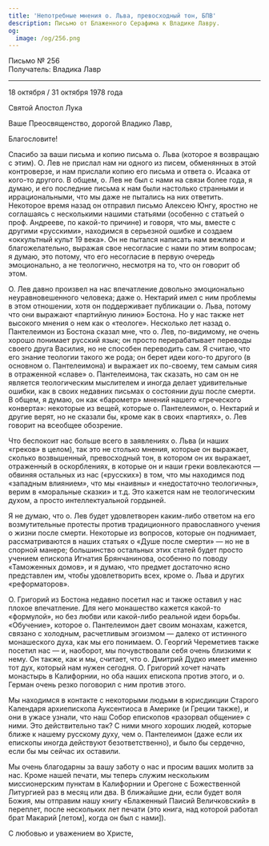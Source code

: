 ```yaml
---
title: 'Непотребные мнения о. Льва, превосходный тон, БПВ'
description: Письмо от Блаженного Серафима к Владике Лавру.
og:
  image: /og/256.png
---
```


<div style={{textAlign:'right', fontFamily:'monospace'}}>Письмо № 256</div>
<div style={{textAlign:'left', fontFamily:'monospace'}}>Получатель: Владикa Лавр</div>

---

18 октября / 31 октября 1978 года

Святой Апостол Лука

Ваше Преосвященство, дорогой Владико Лавр,

Благословите!

Спасибо за ваши письма и копию письма о. Льва (которое я возвращаю с этим). О. Лев не прислал нам ни одного из писем, обменянных в этой контроверзе, и нам прислали копию его письма и ответа о. Исаака от кого-то другого. В общем, о. Лев не был с нами на связи более года, я думаю, и его последние письма к нам были настолько странными и иррациональными, что мы даже не пытались на них ответить. Некоторое время назад он отправил письмо Алексею Юнгу, яростно не соглашаясь с несколькими нашими статьями (особенно с статьей о проф. Андрееве, по какой-то причине) и говоря, что мы, вместе с другими «русскими», находимся в серьезной ошибке и создаем «оккультный культ 19 века». Он не пытался написать нам вежливо и благожелательно, выражая свое несогласие с нами по этим вопросам; я думаю, это потому, что его несогласие в первую очередь эмоционально, а не теологично, несмотря на то, что он говорит об этом.

О. Лев давно произвел на нас впечатление довольно эмоционально неуравновешенного человека; даже о. Нектарий имел с ним проблемы в этом отношении, хотя он поддерживает публикации о. Льва, потому что они выражают «партийную линию» Бостона. Но у нас также нет высокого мнения о нем как о «теологе». Несколько лет назад о. Пантелеимон из Бостона сказал мне, что о. Лев, по-видимому, не очень хорошо понимает русский язык; он просто перерабатывает переводы своего друга Василия, но не способен переводить сам. Я считаю, что его знание теологии такого же рода; он берет идеи кого-то другого (в основном о. Пантелеимона) и выражает их по-своему, тем самым сияя в отраженной «славе» о. Пантелеимона, так сказать, но сам он не является теологическим мыслителем и иногда делает удивительные ошибки, как в своих недавних письмах о состоянии душ после смерти. В общем, я думаю, он как «барометр» мнений нашего «греческого конверта»: некоторые из вещей, которые о. Пантелеимон, о. Нектарий и другие верят, но не сказали бы, кроме как в своих «партиях», о. Лев говорит на всеобщее обозрение.

Что беспокоит нас больше всего в заявлениях о. Льва (и наших «греков» в целом), так это не столько мнения, которые он выражает, сколько возвышенный, превосходный тон, в котором он их выражает, отраженный в оскорблениях, в которые он и наши греки вовлекаются — обвиняя остальных из нас («русских») в том, что мы находимся под «западным влиянием», что мы «наивны» и «недостаточно теологичны», верим в «моральные сказки» и т.д. Это кажется нам не теологическим духом, а просто интеллектуальной гордыней.

Я не думаю, что о. Лев будет удовлетворен каким-либо ответом на его возмутительные протесты против традиционного православного учения о жизни после смерти. Некоторые из вопросов, которые он поднимает, рассматриваются в наших статьях о «Душе после смерти» — но не в спорной манере; большинство остальных этих статей будет просто учением епископа Игнатия Брянчанинова, особенно по поводу «Таможенных домов», и я думаю, что предмет достаточно ясно представлен им, чтобы удовлетворить всех, кроме о. Льва и других «реформаторов».

О. Григорий из Бостона недавно посетил нас и также оставил у нас плохое впечатление. Для него монашество кажется какой-то «формулой», но без любви или какой-либо реальной идеи борьбы. «Обучение», которое о. Пантелеимон дает своим монахам, кажется, связано с холодным, расчетливым эгоизмом — далеко от истинного монашеского духа, как мы его понимаем. О. Георгий Череметиев также посетил нас — и, наоборот, мы почувствовали себя очень близкими к нему. Он также, как и мы, считает, что о. Дмитрий Дудко имеет именно тот дух, который нам нужен сегодня. О. Григорий хочет начать монастырь в Калифорнии, но оба наших епископа против этого, и о. Герман очень резко поговорил с ним против этого.

Мы находимся в контакте с некоторыми людьми в юрисдикции Старого Календаря архиепископа Ауксентиоса в Америке (и Греции также), и они в ужасе узнали, что наш Собор епископов «разорвал общение» с ними. Это действительно так? С ними много хороших людей, которые ближе к нашему русскому духу, чем о. Пантелеимон (даже если их епископы иногда действуют безответственно), и было бы сердечно, если бы мы сейчас их оставили.

Мы очень благодарны за вашу заботу о нас и просим ваших молитв за нас. Кроме нашей печати, мы теперь служим нескольким миссионерским пунктам в Калифорнии и Орегоне с Божественной Литургией раз в месяц или два. В ближайшие дни, если будет воля Божия, мы отправим нашу книгу «Блаженный Паисий Величковский» в переплет, после нескольких лет печати (это книга, над которой работал брат Макарий [летом], когда он был с нами]).

С любовью и уважением во Христе,